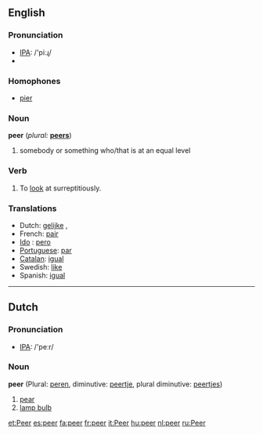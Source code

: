 ==English==

===Pronunciation===
*[[w:IPA|IPA]]: /'piːɻ/
*{{audio|en-us-peer.ogg|Audio (US)}}

===Homophones===
* [[pier]]

===Noun===
'''peer'''  (''plural:'' '''[[peers]]''')
# somebody or something who/that is at an equal level

===Verb===
{{en-infl-reg-consonant|peer||}}
# To [[look]] at surreptitiously.

===Translations===
*Dutch: [[gelijke]] {{m}}, {{f}}
*French: [[pair]] {{m}}
* [[w:Ido|Ido]] : [[pero]]
*[[Portuguese]]: [[par]] {{m}}
*[[Catalan]]: [[igual]] {{m}}
*Swedish: [[like]] {{c}}
*Spanish: [[igual]] {{m}}

----
==Dutch==
===Pronunciation===
*[[w:IPA|IPA]]: /'peːr/

===Noun===
'''peer''' {{f}} (Plural: [[peren]], diminutive: [[peertje]], plural diminutive: [[peertjes]])

#[[pear]]
#[[lamp bulb]]
[[et:Peer]]
[[es:peer]]
[[fa:peer]]
[[fr:peer]]
[[it:Peer]]
[[hu:peer]]
[[nl:peer]]
[[ru:Peer]]